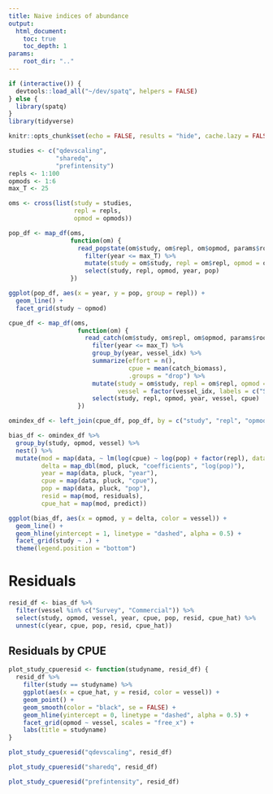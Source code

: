 ```yaml
---
title: Naive indices of abundance
output:
  html_document:
    toc: true
    toc_depth: 1
params:
    root_dir: ".."
---
```


```r
if (interactive()) {
  devtools::load_all("~/dev/spatq", helpers = FALSE)
} else {
  library(spatq)
}
library(tidyverse)

knitr::opts_chunk$set(echo = FALSE, results = "hide", cache.lazy = FALSE)
```

```r
studies <- c("qdevscaling",
             "sharedq",
             "prefintensity")
repls <- 1:100
opmods <- 1:6
max_T <- 25
```


```r
oms <- cross(list(study = studies,
                  repl = repls,
                  opmod = opmods))
```

```r
pop_df <- map_df(oms,
                 function(om) {
                   read_popstate(om$study, om$repl, om$opmod, params$root_dir, filetype = "feather") %>%
                     filter(year <= max_T) %>%
                     mutate(study = om$study, repl = om$repl, opmod = om$opmod) %>%
                     select(study, repl, opmod, year, pop)
                 })
```

```r
ggplot(pop_df, aes(x = year, y = pop, group = repl)) +
  geom_line() +
  facet_grid(study ~ opmod)
```

```r
cpue_df <- map_df(oms,
                   function(om) {
                     read_catch(om$study, om$repl, om$opmod, params$root_dir, feather = TRUE) %>%
                       filter(year <= max_T) %>%
                       group_by(year, vessel_idx) %>%
                       summarize(effort = n(),
                                 cpue = mean(catch_biomass),
                                 .groups = "drop") %>%
                       mutate(study = om$study, repl = om$repl, opmod = om$opmod,
                              vessel = factor(vessel_idx, labels = c("Survey", "Commercial"))) %>%
                       select(study, repl, opmod, year, vessel, cpue)
                   })
```

```r
omindex_df <- left_join(cpue_df, pop_df, by = c("study", "repl", "opmod", "year"))
```

```r
bias_df <- omindex_df %>%
  group_by(study, opmod, vessel) %>%
  nest() %>%
  mutate(mod = map(data, ~ lm(log(cpue) ~ log(pop) + factor(repl), data = .)),
         delta = map_dbl(mod, pluck, "coefficients", "log(pop)"),
         year = map(data, pluck, "year"),
         cpue = map(data, pluck, "cpue"),
         pop = map(data, pluck, "pop"),
         resid = map(mod, residuals),
         cpue_hat = map(mod, predict))
```

```r
ggplot(bias_df, aes(x = opmod, y = delta, color = vessel)) +
  geom_line() +
  geom_hline(yintercept = 1, linetype = "dashed", alpha = 0.5) +
  facet_grid(study ~ .) +
  theme(legend.position = "bottom")
```

# Residuals

```r
resid_df <- bias_df %>%
  filter(vessel %in% c("Survey", "Commercial")) %>%
  select(study, opmod, vessel, year, cpue, pop, resid, cpue_hat) %>%
  unnest(c(year, cpue, pop, resid, cpue_hat))
```

## Residuals by CPUE

```r
plot_study_cpueresid <- function(studyname, resid_df) {
  resid_df %>%
    filter(study == studyname) %>%
    ggplot(aes(x = cpue_hat, y = resid, color = vessel)) +
    geom_point() +
    geom_smooth(color = "black", se = FALSE) +
    geom_hline(yintercept = 0, linetype = "dashed", alpha = 0.5) +
    facet_grid(opmod ~ vessel, scales = "free_x") +
    labs(title = studyname)
}
```

```r
plot_study_cpueresid("qdevscaling", resid_df)
```

```r
plot_study_cpueresid("sharedq", resid_df)
```

```r
plot_study_cpueresid("prefintensity", resid_df)
```
